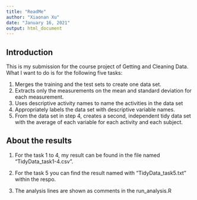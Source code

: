 ```yaml
---
title: "ReadMe"
author: "Xiaonan Xu"
date: "January 16, 2021"
output: html_document
---
```


## Introduction 

This is my submission for the course project of Getting and Cleaning Data. What I want to do is for the following five tasks:

1. Merges the training and the test sets to create one data set.
2. Extracts only the measurements on the mean and standard deviation for each measurement. 
3. Uses descriptive activity names to name the activities in the data set
4. Appropriately labels the data set with descriptive variable names. 
5. From the data set in step 4, creates a second, independent tidy data set with the average of each variable for each activity and each subject.

## About the results

1. For the task 1 to 4, my result can be found in the file named "TidyData_task1-4.csv". 
2. For the task 5 you can find the result named with "TidyData_task5.txt" within the respo.

3. The analysis lines are shown as comments in the run_analysis.R




